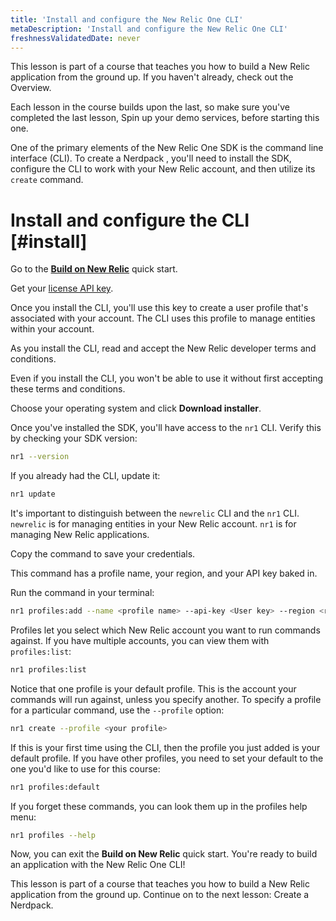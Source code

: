 ```yaml
---
title: 'Install and configure the New Relic One CLI'
metaDescription: 'Install and configure the New Relic One CLI'
freshnessValidatedDate: never
---
```


<Callout variant="tip">

This lesson is part of a course that teaches you how to build a New Relic application from the ground up. If you haven't already, check out the Overview.

Each lesson in the course builds upon the last, so make sure you've completed the last lesson, Spin up your demo services, before starting this one.

</Callout>

One of the primary elements of the New Relic One SDK is the command line interface (CLI). To create a Nerdpack , you'll need to install the SDK, configure the CLI to work with your New Relic account, and then utilize its `create` command.

# Install and configure the CLI [#install]

<Steps>

<Step>

Go to the [**Build on New Relic**](https://one.newrelic.com/launcher/developer-center.launcher?pane=eyJuZXJkbGV0SWQiOiJkZXZlbG9wZXItY2VudGVyLmRldmVsb3Blci1jZW50ZXIifQ==) quick start.

</Step>

<Step>

Get your [license API key](https://one.newrelic.com/launcher/api-keys-ui.api-keys-launcher).

Once you install the CLI, you'll use this key to create a user profile that's associated with your account. The CLI uses this profile to manage entities within your account.

</Step>

<Step>

As you install the CLI, read and accept the New Relic developer terms and conditions.

Even if you install the CLI, you won't be able to use it without first accepting these terms and conditions.

</Step>

<Step>

Choose your operating system and click **Download installer**.

Once you've installed the SDK, you'll have access to the `nr1` CLI. Verify this by checking your SDK version:

```sh
nr1 --version
```

If you already had the CLI, update it:

```sh
nr1 update
```

<Callout variant="tip">

It's important to distinguish between the `newrelic` CLI and the `nr1` CLI. `newrelic` is for managing entities in your New Relic account. `nr1` is for managing New Relic applications.

</Callout>

</Step>

<Step>

Copy the command to save your credentials.

This command has a profile name, your region, and your API key baked in.

Run the command in your terminal:

```sh
nr1 profiles:add --name <profile name> --api-key <User key> --region <region>
```

Profiles let you select which New Relic account you want to run commands against. If you have multiple accounts, you can view them with `profiles:list`:


```sh
nr1 profiles:list
```

Notice that one profile is your default profile. This is the account your commands will run against, unless you specify another. To specify a profile for a particular command, use the `--profile` option:


```sh
nr1 create --profile <your profile>
```

If this is your first time using the CLI, then the profile you just added is your default profile. If you have other profiles, you need to set your default to the one you'd like to use for this course:


```sh
nr1 profiles:default
```

<Callout variant="tip">

If you forget these commands, you can look them up in the profiles help menu:


```sh
nr1 profiles --help
```


</Callout>

</Step>

</Steps>

Now, you can exit the **Build on New Relic** quick start. You're ready to build an application with the New Relic One CLI!


<Callout variant="tip">

This lesson is part of a course that teaches you how to build a New Relic application from the ground up. Continue on to the next lesson: Create a Nerdpack.

</Callout>
